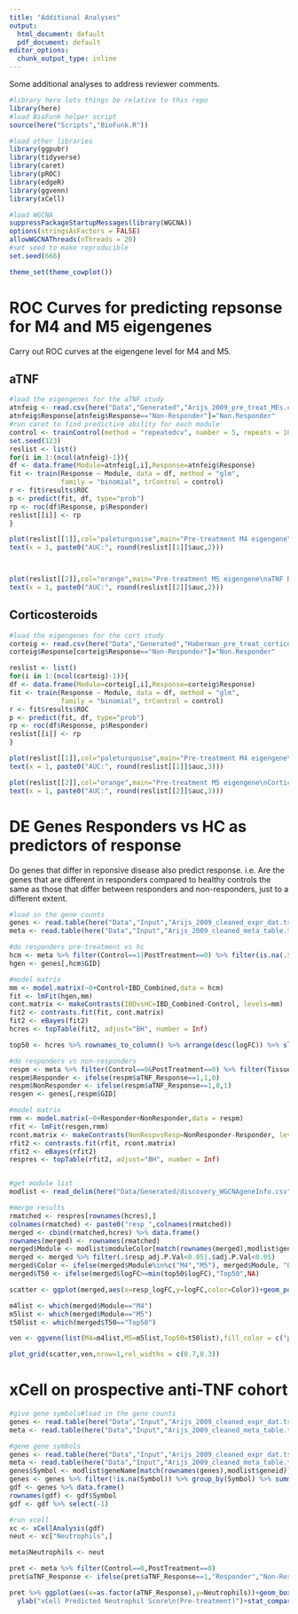 ```yaml
---
title: "Additional Analyses"
output:
  html_document: default
  pdf_document: default
editor_options: 
  chunk_output_type: inline
---
```


Some additional analyses to address reviewer comments.

```r
#library here lets things be relative to this repo
library(here)
#load BioFunk helper script
source(here("Scripts","BioFunk.R"))

#load other libraries
library(ggpubr)
library(tidyverse)
library(caret)
library(pROC)
library(edgeR)
library(ggvenn)
library(xCell)

#load WGCNA
suppressPackageStartupMessages(library(WGCNA))
options(stringsAsFactors = FALSE)
allowWGCNAThreads(nThreads = 20)
#set seed to make reproducible
set.seed(666)

theme_set(theme_cowplot())
```

# ROC Curves for predicting repsonse for M4 and M5 eigengenes

Carry out ROC curves at the eigengene level for M4 and M5.

## aTNF

```r
#load the eigengenes for the aTNF study
atnfeig <- read.csv(here("Data","Generated","Arijs_2009_pre_treat_MEs.csv")) %>% select(c("M4","M5","Response"))
atnfeig$Response[atnfeig$Response=="Non-Responder"]="Non.Responder"
#run caret to find predictive ability for each module
control <- trainControl(method = "repeatedcv", number = 5, repeats = 10, summaryFunction = twoClassSummary, classProbs = TRUE)
set.seed(123)
reslist <- list()
for(i in 1:(ncol(atnfeig)-1)){
df <- data.frame(Module=atnfeig[,i],Response=atnfeig$Response)
fit <- train(Response ~ Module, data = df, method = "glm", 
             family = "binomial", trControl = control)
r <- fit$results$ROC
p <- predict(fit, df, type="prob")
rp <- roc(df$Response, p$Responder)
reslist[[i]] <- rp
}

plot(reslist[[1]],col="paleturquoise",main="Pre-treatment M4 eigengene\naTNF Response (Arijs 2009)")
text(x = 1, paste0("AUC:", round(reslist[[1]]$auc,2)))



plot(reslist[[2]],col="orange",main="Pre-treatment M5 eigengene\naTNF Response (Arijs 2009)")
text(x = 1, paste0("AUC:", round(reslist[[2]]$auc,2)))

```

## Corticosteroids

```r
#load the eigengenes for the cort study
corteig <- read.csv(here("Data","Generated","Haberman_pre_treat_corticosteroid_MEs.csv")) %>% select(c("M4","M5","Response"))
corteig$Response[corteig$Response=="Non-Responder"]="Non.Responder"

reslist <- list()
for(i in 1:(ncol(corteig)-1)){
df <- data.frame(Module=corteig[,i],Response=corteig$Response)
fit <- train(Response ~ Module, data = df, method = "glm", 
             family = "binomial", trControl = control)
r <- fit$results$ROC
p <- predict(fit, df, type="prob")
rp <- roc(df$Response, p$Responder)
reslist[[i]] <- rp
}

plot(reslist[[1]],col="paleturquoise",main="Pre-treatment M4 eigengene\nCorticosteroid Response (Haberman 2019)")
text(x = 1, paste0("AUC:", round(reslist[[1]]$auc,3)))

plot(reslist[[2]],col="orange",main="Pre-treatment M5 eigengene\nCorticosteroid Response (Haberman 2019)")
text(x = 1, paste0("AUC:", round(reslist[[2]]$auc,3)))

```

# DE Genes Responders vs HC as predictors of response 

Do genes that differ in reponsive disease also predict response. i.e. Are the genes that are different in responders compared to healthy controls the same as those that differ between responders and non-responders, just to a different extent.

```r
#load in the gene counts
genes <- read.table(here("Data","Input","Arijs_2009_cleaned_expr_dat.tsv.gz"),sep="\t",header=T)
meta <- read.table(here("Data","Input","Arijs_2009_cleaned_meta_table.tsv.gz"),sep="\t",header=T)

#do responders pre-treatment vs hc
hcm <- meta %>% filter(Control==1|PostTreatment==0) %>% filter(is.na(.$aTNF_Response)|aTNF_Response==1) %>% filter(Tissue==1)
hgen <- genes[,hcm$GID]

#model matrix
mm <- model.matrix(~0+Control+IBD_Combined,data = hcm)
fit <- lmFit(hgen,mm)
cont.matrix <- makeContrasts(IBDvsHC=IBD_Combined-Control, levels=mm)
fit2 <- contrasts.fit(fit, cont.matrix)
fit2 <- eBayes(fit2)
hcres <- topTable(fit2, adjust="BH", number = Inf)

top50 <- hcres %>% rownames_to_column() %>% arrange(desc(logFC)) %>% slice(1:50)

#do responders vs non-responders
respm <- meta %>% filter(Control==0&PostTreatment==0) %>% filter(Tissue==1)
respm$Responder <- ifelse(respm$aTNF_Response==1,1,0)
respm$NonResponder <- ifelse(respm$aTNF_Response==1,0,1)
resgen <- genes[,respm$GID]

#model matrix
rmm <- model.matrix(~0+Responder+NonResponder,data = respm)
rfit <- lmFit(resgen,rmm)
rcont.matrix <- makeContrasts(NonRespvsResp=NonResponder-Responder, levels=rmm)
rfit2 <- contrasts.fit(rfit, rcont.matrix)
rfit2 <- eBayes(rfit2)
respres <- topTable(rfit2, adjust="BH", number = Inf)


#get module list
modlist <- read_delim(here("Data/Generated/discovery_WGCNAgeneInfo.csv"),delim=",")

#merge results
rmatched <- respres[rownames(hcres),]
colnames(rmatched) <- paste0("resp_",colnames(rmatched))
merged <- cbind(rmatched,hcres) %>% data.frame()
rownames(merged) <- rownames(rmatched)
merged$Module <- modlist$moduleColor[match(rownames(merged),modlist$geneid)]
merged <- merged %>% filter(.$resp_adj.P.Val<0.05|.$adj.P.Val<0.05)
merged$Color <- ifelse(merged$Module%in%c("M4","M5"), merged$Module, "Other")
merged$T50 <- ifelse(merged$logFC>=min(top50$logFC),"Top50",NA)

scatter <- ggplot(merged,aes(x=resp_logFC,y=logFC,color=Color))+geom_point(aes(color=T50),size=2)+geom_point()+scale_color_manual(values=c("orange","paleturquoise","grey","red"))+xlab("LogFC Responders vs Non-Responders")+ylab("LogFC IBD Responders vs HC")

m4list <- which(merged$Module=="M4")
m5list <- which(merged$Module=="M5")
t50list <- which(merged$T50=="Top50")

ven <- ggvenn(list(M4=m4list,M5=m5list,Top50=t50list),fill_color = c("paleturquoise","orange","red"), show_percentage = F)

plot_grid(scatter,ven,nrow=1,rel_widths = c(0.7,0.3))

```

# xCell on prospective anti-TNF cohort

```r
#give gene symbols#load in the gene counts
genes <- read.table(here("Data","Input","Arijs_2009_cleaned_expr_dat.tsv.gz"),sep="\t",header=T)
meta <- read.table(here("Data","Input","Arijs_2009_cleaned_meta_table.tsv.gz"),sep="\t",header=T)

#gene gene symbols
genes <- read.table(here("Data","Input","Arijs_2009_cleaned_expr_dat.tsv.gz"),sep="\t",header=T)
meta <- read.table(here("Data","Input","Arijs_2009_cleaned_meta_table.tsv.gz"),sep="\t",header=T)
genes$Symbol <- modlist$geneName[match(rownames(genes),modlist$geneid)]
genes <- genes %>% filter(!is.na(Symbol)) %>% group_by(Symbol) %>% summarise_all(sum)
gdf <- genes %>% data.frame()
rownames(gdf) <- gdf$Symbol
gdf <- gdf %>% select(-1)

#run xcell
xc <- xCellAnalysis(gdf)
neut <- xc["Neutrophils",]

meta$Neutrophils <- neut

pret <- meta %>% filter(Control==0,PostTreatment==0)
pret$aTNF_Response <- ifelse(pret$aTNF_Response==1,"Responder","Non-Responder")

pret %>% ggplot(aes(x=as.factor(aTNF_Response),y=Neutrophils))+geom_boxplot()+geom_point()+xlab("anti-TNF Response (Arijs 2009)")+
  ylab("xCell Predicted Neutrophil Score\n(Pre-treatment)")+stat_compare_means(label.x.npc = 0.9, comparisons = list(c(1,2)), method = "t.test")
```

